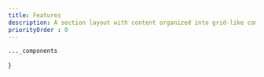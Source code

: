 ```yaml
---
title: Features
description: A section layout with content organized into grid-like compartments, making it easy to present multiple elements neatly and clearly.
priorityOrder : 0
---
```



    ..._components
}

<BlockPreview
    title="Stacked"
    src="/blocks-preview/features/stacked"
    code={stackedCode}
    client:visible
/>